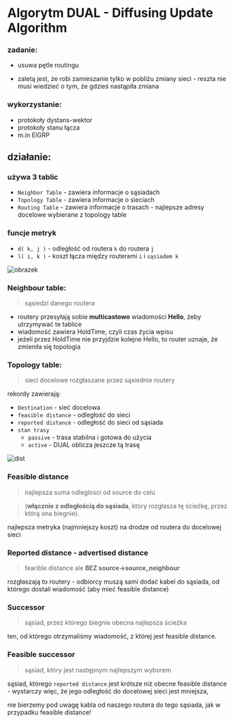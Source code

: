 
# Algorytm DUAL - Diffusing Update Algorithm

### zadanie:

- usuwa pętle routingu

- zaletą jest, że robi zamieszanie tylko w pobliżu zmiany sieci - reszta nie musi wiedzieć
  o tym, że gdzieś nastąpiła zmiana

### wykorzystanie:

- protokoły dystans-wektor
- protokoły stanu łącza
- m.in EIGRP

## działanie:

<Steps>

### używa 3 tablic

- `Neighbor Table` - zawiera informacje o sąsiadach
- `Topology Table` - zawiera informacje o sieciach
- `Routing Table` - zawiera informacje o trasach - najlepsze adresy docelowe wybierane z topology table

### funcje metryk

- `d( k, j )` - odległość od routera `k` do routera `j`
- `l( i, k )` - koszt łącza między routerami `i` i `sąsiadem k`

![obrazek](/lab9/img/img5.jpg)

### Neighbour table:

> sąsiedzi danego routera

- routery przesyłają sobie **multicastowo** wiadomości **Hello**, żeby utrzymywać te tablice
- wiadomość zawiera HoldTime, czyli czas życia wpisu
- jeżeli przez HoldTime nie przyjdzie kolejne Hello, to router uznaje, że zmieniła się topologia

### Topology table:

> sieci docelowe rozgłaszane przez sąsiednie routery

rekordy zawierają:

- `Destination` - sieć docelowa
- `feasible distance` - odległość do sieci
- `reported distance` - odległość do sieci od sąsiada
- `stan trasy`
  - `passive` - trasa stabilna i gotowa do użycia
  - `active` - DUAL oblicza jeszcze tą trasę

![dist](/lab9/img/img6.jpg)

### Feasible distance

> najlepsza suma odleglosci od source do celu

> (**włącznie z odległością do sąsiada**, który rozgłasza tę ścieżkę, przez którą ona biegnie).

najlepsza metryka (najmniejszy koszt) na drodze od routera do docelowej sieci

### Reported distance - advertised distance

> fearible distance ale **BEZ source->source_neighbour**

rozgłaszają to routery - odbiorcy muszą sami dodać kabel do sąsiada, od którego dostali wiadomość (aby mieć feasible distance)

### Successor

> sąsiad, przez którego biegnie obecna najlepsza ścieżka

ten, od którego otrzymaliśmy wiadomość, z której jest feasible distance.

### Feasible successor

> sąsiad, który jest następnym najlepszym wyborem

sąsiad, którego `reported distance` jest krótsze niż obecne feasible distance - wystarczy więc, że jego odległość do docelowej sieci jest mniejsza,

nie bierzemy pod uwagę kabla od naszego routera do tego sąsiada, jak w przypadku feasible distance!

</Steps>
